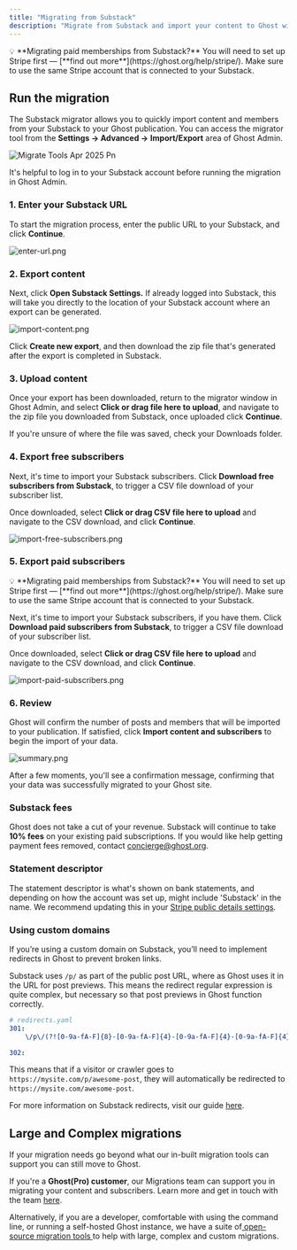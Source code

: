 ```yaml
---
title: "Migrating from Substack"
description: "Migrate from Substack and import your content to Ghost with this guide"
---
```


<Tip>
  💡 **Migrating paid memberships from Substack?** You will need to set up Stripe first — [**find out more**](https://ghost.org/help/stripe/). Make sure to use the same Stripe account that is connected to your Substack.
</Tip>

## **Run the migration**

The Substack migrator allows you to quickly import content and members from your Substack to your Ghost publication. You can access the migrator tool from the **Settings → Advanced →** **Import/Export** area of Ghost Admin.

![Migrate Tools Apr 2025 Pn](/images/migrate-tools-apr-2025.png)

It's helpful to log in to your Substack account before running the migration in Ghost Admin.

### **1. Enter your Substack URL**

To start the migration process, enter the public URL to your Substack, and click **Continue**.

![enter-url.png](/images/enter-url.png)

### **2. Export content**

Next, click **Open Substack Settings.** If already logged into Substack, this will take you directly to the location of your Substack account where an export can be generated.

![import-content.png](/images/import-content.png)

Click **Create new export**, and then download the zip file that's generated after the export is completed in Substack.

### **3. Upload content**

Once your export has been downloaded, return to the migrator window in Ghost Admin, and select **Click or drag file here to upload**, and navigate to the zip file you downloaded from Substack, once uploaded click **Continue**.

If you're unsure of where the file was saved, check your Downloads folder.

### **4. Export free subscribers**

Next, it's time to import your Substack subscribers. Click **Download free subscribers from Substack**, to trigger a CSV file download of your subscriber list.

Once downloaded, select **Click or drag CSV file here to upload** and navigate to the CSV download, and click **Continue**.

![import-free-subscribers.png](/images/import-free-subscribers.png)

### **5. Export paid subscribers**

<Tip>
  💡 **Migrating paid memberships from Substack?** You will need to set up Stripe first — [**find out more**](https://ghost.org/help/stripe/). Make sure to use the same Stripe account that is connected to your Substack.
</Tip>

Next, it's time to import your Substack subscribers, if you have them. Click **Download paid subscribers from Substack**, to trigger a CSV file download of your subscriber list.

Once downloaded, select **Click or drag CSV file here to upload** and navigate to the CSV download, and click **Continue**.

![import-paid-subscribers.png](/images/import-paid-subscribers.png)

### **6. Review**

Ghost will confirm the number of posts and members that will be imported to your publication. If satisfied, click **Import content and subscribers** to begin the import of your data.

![summary.png](/images/summary.png)

After a few moments, you'll see a confirmation message, confirming that your data was successfully migrated to your Ghost site.

### **Substack fees**

Ghost does not take a cut of your revenue. Substack will continue to take **10% fees** on your existing paid subscriptions. If you would like help getting payment fees removed, contact [concierge@ghost.org](mailto:concierge@ghost.org).

### **Statement descriptor**

The statement descriptor is what's shown on bank statements, and depending on how the account was set up, might include 'Substack' in the name. We recommend updating this in your [Stripe public details settings](https://dashboard.stripe.com/settings/update/public/support-details).

### **Using custom domains**

If you’re using a custom domain on Substack, you’ll need to implement redirects in Ghost to prevent broken links.

Substack uses `/p/` as part of the public post URL, where as Ghost uses it in the URL for post previews. This means the redirect regular expression is quite complex, but necessary so that post previews in Ghost function correctly.

```yaml
# redirects.yaml
301:
    \/p\/(?![0-9a-fA-F]{8}-[0-9a-fA-F]{4}-[0-9a-fA-F]{4}-[0-9a-fA-F]{4}-[0-9a-fA-F]{12})(.*): /$1

302:
```

This means that if a visitor or crawler goes to `https://mysite.com/p/awesome-post`, they will automatically be redirected to `https://mysite.com/awesome-post`.

For more information on Substack redirects, visit our guide [here](https://ghost.org/tutorials/implementing-redirects/#substack).

## Large and Complex migrations

If your migration needs go beyond what our in-built migration tools can support you can still move to Ghost.

If you're a **Ghost(Pro) customer**, our Migrations team can support you in migrating your content and subscribers. Learn more and get in touch with the team [here](https://ghost.org/concierge/).

Alternatively, if you are a developer, comfortable with using the command line, or running a self-hosted Ghost instance, we have a suite of[ open-source migration tools ](https://github.com/TryGhost/migrate)to help with large, complex and custom migrations.